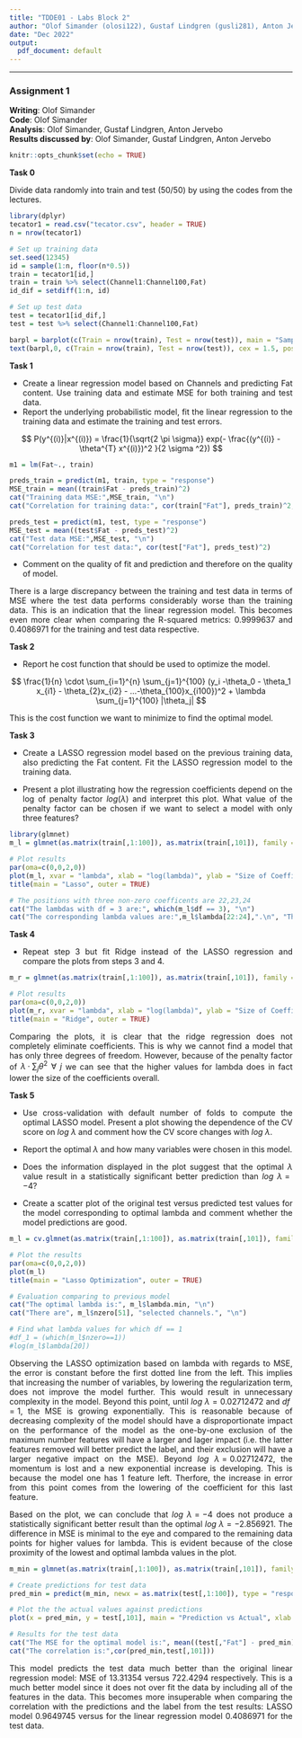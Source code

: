 ```yaml
---
title: "TDDE01 - Labs Block 2"
author: "Olof Simander (olosi122), Gustaf Lindgren (gusli281), Anton Jervebo (antje840)"
date: "Dec 2022"
output:
  pdf_document: default
---
```


```{=html}
<style>
body {
text-align: justify}
</style>
```

------------------------------------------------------------------------

### Assignment 1

**Writing**: Olof Simander\
**Code**: Olof Simander\
**Analysis**: Olof Simander, Gustaf Lindgren, Anton Jervebo\
**Results discussed by**: Olof Simander, Gustaf Lindgren, Anton Jervebo

```r
knitr::opts_chunk$set(echo = TRUE)
```

**Task 0**

Divide data randomly into train and test (50/50) by using the codes from the lectures.

```r
library(dplyr)
tecator1 = read.csv("tecator.csv", header = TRUE)
n = nrow(tecator1)

# Set up training data
set.seed(12345)
id = sample(1:n, floor(n*0.5))
train = tecator1[id,]
train = train %>% select(Channel1:Channel100,Fat)
id_dif = setdiff(1:n, id)

# Set up test data
test = tecator1[id_dif,]
test = test %>% select(Channel1:Channel100,Fat)

barpl = barplot(c(Train = nrow(train), Test = nrow(test)), main = "Sample Split", xlab = "Data", ylab = "Number of samples", col = c("Red", "Blue"))
text(barpl,0, c(Train = nrow(train), Test = nrow(test)), cex = 1.5, pos = 3, col = "white")
```

**Task 1**

-   Create a linear regression model based on Channels and predicting Fat content. Use training data and estimate MSE for both training and test data.
-   Report the underlying probabilistic model, fit the linear regression to the training data and estimate the training and test errors.

$$
P(y^{(i)}|x^{(i)}) = \frac{1}{\sqrt{2 \pi \sigma}} exp(- \frac{(y^{(i)} - \theta^{T} x^{(i)})^2 }{2 \sigma ^2})
$$

```r
m1 = lm(Fat~., train)

preds_train = predict(m1, train, type = "response")
MSE_train = mean((train$Fat - preds_train)^2)
cat("Training data MSE:",MSE_train, "\n")
cat("Correlation for training data:", cor(train["Fat"], preds_train)^2, "\n")

preds_test = predict(m1, test, type = "response")
MSE_test = mean((test$Fat - preds_test)^2)
cat("Test data MSE:",MSE_test, "\n")
cat("Correlation for test data:", cor(test["Fat"], preds_test)^2)
```

-   Comment on the quality of fit and prediction and therefore on the quality of model.

There is a large discrepancy between the training and test data in terms of MSE where the test data performs considerably worse than the training data. This is an indication that the linear regression model. This becomes even more clear when comparing the R-squared metrics: 0.9999637 and 0.4086971 for the training and test data respective.

**Task 2**

-   Report he cost function that should be used to optimize the model.

$$
\frac{1}{n} \cdot \sum_{i=1}^{n} \sum_{j=1}^{100} (y_i -\theta_0 - \theta_1 x_{i1} - \theta_{2}x_{i2} - …-\theta_{100}x_{i100})^2 + \lambda \sum_{j=1}^{100} |\theta_j|
$$

This is the cost function we want to minimize to find the optimal model.

**Task 3**

-   Create a LASSO regression model based on the previous training data, also predicting the Fat content. Fit the LASSO regression model to the training data.

-   Present a plot illustrating how the regression coefficients depend on the log of penalty factor $log (\lambda)$ and interpret this plot. What value of the penalty factor can be chosen if we want to select a model with only three features?

```r
library(glmnet)
m_l = glmnet(as.matrix(train[,1:100]), as.matrix(train[,101]), family = "gaussian", alpha = 1)

# Plot results
par(oma=c(0,0,2,0))
plot(m_l, xvar = "lambda", xlab = "log(lambda)", ylab = "Size of Coefficents")
title(main = "Lasso", outer = TRUE)

# The positions with three non-zero coefficents are 22,23,24
cat("The lambdas with df = 3 are:", which(m_l$df == 3), "\n")
cat("The corresponding lambda values are:",m_l$lambda[22:24],".\n", "These can be selected to have exaclty 3 features in the model.")
```

**Task 4**

-   Repeat step 3 but fit Ridge instead of the LASSO regression and compare the plots from steps 3 and 4.

```r
m_r = glmnet(as.matrix(train[,1:100]), as.matrix(train[,101]), family = "gaussian", alpha = 0)

# Plot results
par(oma=c(0,0,2,0))
plot(m_r, xvar = "lambda", xlab = "log(lambda)", ylab = "Size of Coefficents")
title(main = "Ridge", outer = TRUE)
```

Comparing the plots, it is clear that the ridge regression does not completely eliminate coefficients. This is why we cannot find a model that has only three degrees of freedom. However, because of the penalty factor of $\lambda \cdot \sum_{j}\theta^2 \ \forall \ j$ we can see that the higher values for lambda does in fact lower the size of the coefficients overall.

**Task 5**

-   Use cross-validation with default number of folds to compute the optimal LASSO model. Present a plot showing the dependence of the CV score on $log\ \lambda$ and comment how the CV score changes with $log\ \lambda$.

-   Report the optimal $\lambda$ and how many variables were chosen in this model.

-   Does the information displayed in the plot suggest that the optimal $\lambda$ value result in a statistically significant better prediction than $log\ \lambda = -4$?

-   Create a scatter plot of the original test versus predicted test values for the model corresponding to optimal lambda and comment whether the model predictions are good.

```r
m_l = cv.glmnet(as.matrix(train[,1:100]), as.matrix(train[,101]), family = "gaussian", alpha = 1)

# Plot the results
par(oma=c(0,0,2,0))
plot(m_l)
title(main = "Lasso Optimization", outer = TRUE)

# Evaluation comparing to previous model
cat("The optimal lambda is:", m_l$lambda.min, "\n")
cat("There are", m_l$nzero[51], "selected channels.", "\n")

# Find what lambda values for which df == 1
#df_1 = (which(m_l$nzero==1))
#log(m_l$lambda[20])
```

Observing the LASSO optimization based on lambda with regards to MSE, the error is constant before the first dotted line from the left. This implies that increasing the number of variables, by lowering the regularization term, does not improve the model further. This would result in unnecessary complexity in the model. Beyond this point, until $log\ \lambda = 0.02712472$ and $df = 1$, the MSE is growing exponentially. This is reasonable because of decreasing complexity of the model should have a disproportionate impact on the performance of the model as the one-by-one exclusion of the maximum number features will have a larger and lager impact (i.e. the latter features removed will better predict the label, and their exclusion will have a larger negative impact on the MSE). Beyond $log\ \lambda = 0.02712472$, the momentum is lost and a new exponential increase is developing. This is because the model one has 1 feature left. Therfore, the increase in error from this point comes from the lowering of the coefficient for this last feature.

Based on the plot, we can conclude that $log\ \lambda = -4$ does not produce a statistically significant better result than the optimal $log\ \lambda = -2.856921$. The difference in MSE is minimal to the eye and compared to the remaining data points for higher values for lambda. This is evident because of the close proximity of the lowest and optimal lambda values in the plot.

```r
m_min = glmnet(as.matrix(train[,1:100]), as.matrix(train[,101]), family = "gaussian", alpha = 1, lambda = m_l$lambda.min)

# Create predictions for test data
pred_min = predict(m_min, newx = as.matrix(test[,1:100]), type = "response")

# Plot the the actual values against predictions
plot(x = pred_min, y = test[,101], main = "Prediction vs Actual", xlab = "Predicted Fat Content", ylab = "Actual Fat Content", pch = 20, col = "red")

# Results for the test data
cat("The MSE for the optimal model is:", mean((test[,"Fat"] - pred_min)^2),"\n")
cat("The correlation is:",cor(pred_min,test[,101]))
```

This model predicts the test data much better than the original linear regression model: MSE of 13.31354 versus 722.4294 respectively. This is a much better model since it does not over fit the data by including all of the features in the data. This becomes more insuperable when comparing the correlation with the predictions and the label from the test results: LASSO model 0.9649745 versus for the linear regression model 0.4086971 for the test data.
